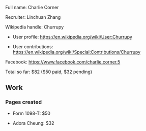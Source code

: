 Full name: Charlie Corner

Recruiter: Linchuan Zhang

Wikipedia handle: Churrupy

* User profile: https://en.wikipedia.org/wiki/User:Churrupy

* User contributions: https://en.wikipedia.org/wiki/Special:Contributions/Churrupy

Facebook: https://www.facebook.com/charlie.corner.5

Total so far: $82 ($50 paid, $32 pending)

== Work ==

=== Pages created ===

* Form 1098-T: $50

* Adora Cheung: $32

